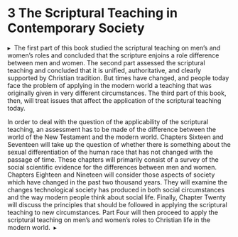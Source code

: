 # [3]{.HEADS---SUBHEADS_Part-Number} The Scrip&#173;tural Teaching in Contem&#173;porary Society {-}

<p class="BODY-STYLES_Part-Opening"><span>▸&#160;&#160;</span><span class="Opening-Drop-Words">The first part of this book</span> studied the scriptural teaching on men’s and women’s roles and concluded that the scripture enjoins a role difference between men and women. The second part assessed the scriptural teaching and concluded that it is unified, authoritative, and clearly supported by Christian tradition. But times have changed, and people today face the problem of applying in the modern world a teaching that was originally given in very different circumstances. The third part of this book, then, will treat issues that affect the application of the scriptural teaching today.</p>
<p class="BODY-STYLES_Body">In order to deal with the question of the applicability of the scriptural teaching, an assessment has to be made of the difference between the world of the New Testament and the modern world. Chapters Sixteen and Seventeen will take up the question of whether there is something about the sexual differentiation of the human race that has not changed with the passage of time. These chapters will primarily consist of a survey of the social scientific evidence for the differences between men and women. Chapters Eighteen and Nineteen will consider those aspects of society which have changed in the past two thousand years. They will examine the changes technological society has produced in both social circumstances and the way modern people think about social life. Finally, Chapter Twenty will discuss the principles that should be followed in applying the scriptural teaching to new circumstances. Part Four will then proceed to apply the scriptural teaching on men’s and women’s roles to Christian life in the modern world.&#160;&#160;▸</p>